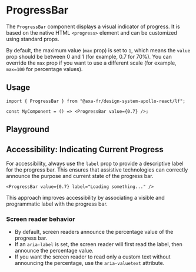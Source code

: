 
<Meta of={ProgressBarStories} />

# ProgressBar

The `ProgressBar` component displays a visual indicator of progress. It is based on the native HTML `<progress>` element and can be customized using standard props.

By default, the maximum value (`max` prop) is set to `1`, which means the `value` prop should be between 0 and 1 (for example, 0.7 for 70%).
You can override the `max` prop if you want to use a different scale (for example, `max=100` for percentage values).

## Usage

```tsx title="Example usage"
import { ProgressBar } from "@axa-fr/design-system-apollo-react/lf";

const MyComponent = () => <ProgressBar value={0.7} />;
```

## Playground

<Canvas of={ProgressBarStories.Playground} sourceState="shown" />

<Controls of={ProgressBarStories.Playground} />

## Accessibility: Indicating Current Progress

For accessibility, always use the `label` prop to provide a descriptive label for the progress bar. This ensures that assistive technologies can correctly announce the purpose and current state of the progress bar.

```tsx title="Accessible ProgressBar"
<ProgressBar value={0.7} label="Loading something..." />
```

This approach improves accessibility by associating a visible and programmatic label with the progress bar.

### Screen reader behavior

- By default, screen readers announce the percentage value of the progress bar.
- If an `aria-label` is set, the screen reader will first read the label, then announce the percentage value.
- If you want the screen reader to read only a custom text without announcing the percentage, use the `aria-valuetext` attribute.
